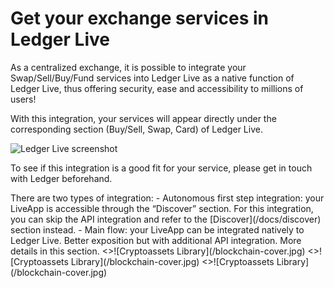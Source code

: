 
# Get your exchange services in Ledger Live

As a centralized exchange, it is possible to integrate your Swap/Sell/Buy/Fund services into Ledger Live as a native function of Ledger Live, thus offering security, ease and accessibility to millions of users!

With this integration, your services will appear directly under the corresponding section (Buy/Sell, Swap, Card) of Ledger Live. 

<img
      alt="Ledger Live screenshot"
      src="/exchange/screen-ledger-live-native-integration.png"
/>

To see if this integration is a good fit for your service, please get in touch with Ledger beforehand.

<Callout type="info" emoji="ℹ️">
  There are two types of integration:
  - Autonomous first step integration: your LiveApp is accessible through the “Discover” section. For this integration, you can skip the API integration and refer to the [Discover](/docs/discover) section instead.  
  - Main flow: your LiveApp can be integrated natively to Ledger Live. Better exposition but with additional API integration. More details in this section.
</Callout>


<Cards num={3}>
  <Card 
    image
    arrow
    title="Swap Integration" 
    href="/docs/exchange/swap">
    <>![Cryptoassets Library](/blockchain-cover.jpg)</> 
  </Card>
  <Card 
    image
    arrow
    title="Sell Integration" 
    href="/docs/exchange/sell">
    <>![Cryptoassets Library](/blockchain-cover.jpg)</> 
  </Card>
  <Card 
    image
    arrow
    title="Buy Integration" 
    href="/docs/exchange/buy">
    <>![Cryptoassets Library](/blockchain-cover.jpg)</> 
  </Card>
</Cards>